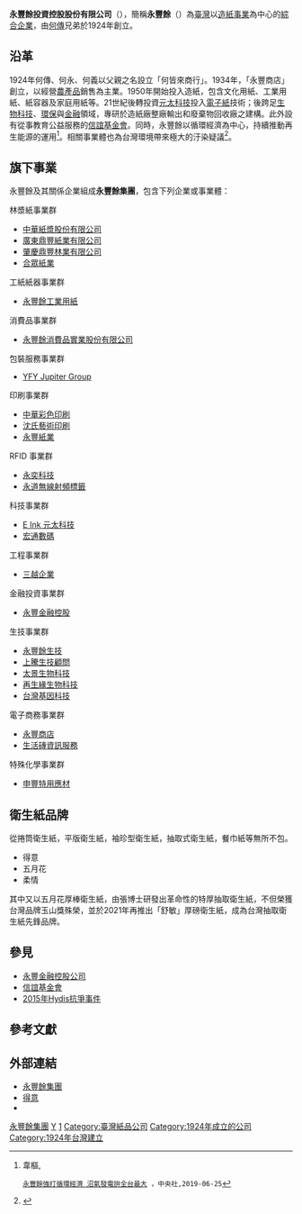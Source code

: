 {{expert-subject}}
{{Infobox_Company
| company_name = 永豐餘投資控股股份有限公司
| company_name_en = YFY Inc.
| company_type = [[上市公司|上市公司]]
| company_logo = Yong Feng Yu logo.svg
| foundation = 1924年11月25日
| traded_as = {{twse|1907}}<br>（1977年2月22日上市）
| local_code_name = TW
| local_code = 85066002
| location = {{ROC-TW}}<br/>[[臺北市|臺北市]][[中正區_(臺北市)|中正區]][[重慶南路_(臺北市)|重慶南路]]二段51號
| founder = [[何傳|何傳]]兄弟
| key_people = {{plainlist|
* [[董事長|董事長]]: [[劉慧瑾|劉慧瑾]]
* [[總經理|總經理]]: [[蔡維力|蔡維力]]
* [[技術長|技術長]]: [[黃鯤雄|黃鯤雄]]
* [[策略長|策略長]]: [[陳湘銘|陳湘銘]]
}}
| industry = 造紙業
| products = 紙品、生活清潔、化妝品<br>顯示設備、環保設備
| capital = [[新台幣|新台幣]]16,603,714,950元
| revenue = [[新台幣|新台幣]]513億元
| net_income = {{profit}}[[新台幣|新台幣]]25億元（2011年）
| num_employees = 全球約 3300人（2008年）
| subsid = 永豐餘工業用紙股份有限公司<br/>永豐餘消費品實業股份有限公司<br/>永豐餘開發投資股份有限公司<br/>[[元太科技|元太科技工業股份有限公司]]<br/>元信達資訊股份有限公司 等
| major_shareholder = 信誼企業股份有限公司（88.77%）
| homepage = {{url|http://www.yfy.com/|www.yfy.com}}
}}

'''永豐餘投資控股股份有限公司'''（{{lang-en|Yong Feng Yu}}），簡稱'''永豐餘'''（{{lang|en|'''YFY'''}}）為[[臺灣|臺灣]]以[[造紙業|造紙事業]]為中心的[[綜合企業|綜合企業]]，由[[何傳|何傳]]兄弟於1924年創立。

== 沿革 ==
1924年何傳、何永、何義以父親之名設立「何皆來商行」。1934年，「永豐商店」創立，以經營[[农作物|農產品]]銷售為主業。1950年開始投入造紙，包含文化用紙、工業用紙、紙容器及家庭用紙等。21世紀後轉投資[[元太科技|元太科技]]投入[[電子紙|電子紙]]技術；後跨足[[生物科技|生物科技]]、[[環保|環保]]與[[金融|金融]]領域，專研於造紙廠整廠輸出和廢棄物回收廠之建構。此外設有從事教育公益服務的[[信誼基金會|信誼基金會]]。同時，永豐餘以循環經濟為中心，持續推動再生能源的運用<ref>韋樞,
 [https://www.cna.com.tw/news/afe/201906250179.aspx 永豐餘強打循環經濟 沼氣發電拚全台最大] {{Wayback|url=https://www.cna.com.tw/news/afe/201906250179.aspx |date=20190919081452 }}，中央社,2019-06-25</ref>。相關事業體也為台灣環境帶來極大的汙染疑議<ref>{{Cite web |url=https://e-info.org.tw/node/216119 |title=存档副本 |access-date=2021-11-30 |archive-date=2021-11-30 |archive-url=https://web.archive.org/web/20211130141230/https://e-info.org.tw/node/216119 |dead-url=no }}</ref>。

== 旗下事業 ==
永豐餘及其關係企業組成'''永豐餘集團'''，包含下列企業或事業體：
;林漿紙事業群
* [[中華紙漿股份有限公司|中華紙漿股份有限公司]]
* [[廣東鼎豐紙業有限公司|廣東鼎豐紙業有限公司]]
* [[肇慶鼎豐林業有限公司|肇慶鼎豐林業有限公司]]
* [[合眾紙業|合眾紙業]]

;工紙紙器事業群
* [[永豐餘工業用紙|永豐餘工業用紙]]

;消費品事業群
* [[永豐餘消費品實業|永豐餘消費品實業股份有限公司]]

;包裝服務事業群
* [[YFY_Jupiter_Group|YFY Jupiter Group]]

;印刷事業群
* [[中華彩色印刷|中華彩色印刷]]
* [[沈氏藝術印刷|沈氏藝術印刷]]
* [[永豐紙業|永豐紙業]]

;RFID 事業群
* [[永奕科技|永奕科技]]
* [[永道無線射頻標籤|永道無線射頻標籤]]

;科技事業群
* [[E_Ink_元太科技|E Ink 元太科技]]
* [[宏通數碼|宏通數碼]]

;工程事業群
* [[三越企業|三越企業]]

;金融投資事業群
* [[永豐金融控股公司|永豐金融控股]]

;生技事業群
* [[永豐餘生技|永豐餘生技]]
* [[上騰生技顧問|上騰生技顧問]]
* [[太景生物科技|太景生物科技]]
* [[再生緣生物科技|再生緣生物科技]]
* [[台灣基因科技|台灣基因科技]]

;電子商務事業群
* [[永豐商店|永豐商店]]
* [[生活磚資訊服務|生活磚資訊服務]]

;特殊化學事業群
* [[申豐特用應材|申豐特用應材]]

==衛生紙品牌==
從捲筒衛生紙，平版衛生紙，袖珍型衛生紙，抽取式衛生紙，餐巾紙等無所不包。
*得意
*五月花
*柔情

其中又以五月花厚棒衛生紙，由張博士研發出革命性的特厚抽取衛生紙，不但榮獲台灣品牌玉山獎殊榮，並於2021年再推出「舒敏」厚磅衛生紙，成為台灣抽取衛生紙先鋒品牌。

==參見==
* [[永豐金融控股公司|永豐金融控股公司]]
* [[信誼基金會|信誼基金會]]
* [[2015年Hydis抗爭事件|2015年Hydis抗爭事件]]

== 參考文獻 ==
{{Reflist}}

== 外部連結 ==
* [http://www.yfy.com/ 永豐餘集團] {{Wayback|url=http://www.yfy.com/ |date=20130401030548 }}
* [https://web.archive.org/web/20150612002026/http://www.delight.com.tw/ 得意]
* {{facebook|orangehouse.tw|橘子工坊}}

[[Category:永豐餘集團|]]
[[Category:總部位於台北市的工商業機構|Y]]
[[Category:臺灣證券交易所上市公司|1]]
[[Category:臺灣紙品公司|Category:臺灣紙品公司]]
[[Category:1924年成立的公司|Category:1924年成立的公司]]
[[Category:1924年台灣建立|Category:1924年台灣建立]]